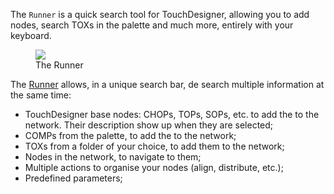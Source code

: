 
The `Runner` is a quick search tool for TouchDesigner, allowing you to add nodes, search TOXs in the palette and much more, entirely with your keyboard.

<figure>
  <img className="full-width-image" src={runnerGIF} />
  <figcaption>The Runner</figcaption>
</figure>

The <a href="https://github.com/valentin-dufois/Runner" target="_blank">Runner</a> allows, in a unique search bar, de search multiple information at the same time:

* TouchDesigner base nodes: CHOPs, TOPs, SOPs, etc. to add the to the network. Their description show up when they are selected;
* COMPs from the palette, to add the to the network;
* TOXs from a folder of your choice, to add them to the network;
* Nodes in the network, to navigate to them;
* Multiple actions to organise your nodes (align, distribute, etc.);
* Predefined parameters;

